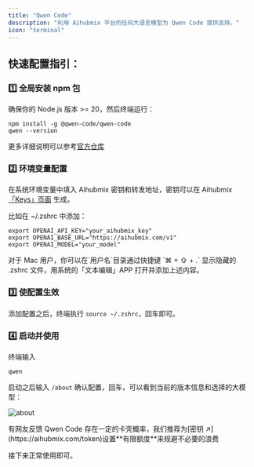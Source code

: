 ```yaml
---
title: "Qwen Code"
description: "利用 Aihubmix 平台的任何大语言模型为 Qwen Code 提供支持。"
icon: "terminal"
---
```


## 快速配置指引：

### 1️⃣ 全局安装 npm 包

确保你的 Node.js 版本 \>= 20，然后终端运行：

```shell
npm install -g @qwen-code/qwen-code
qwen --version
```

更多详细说明可以参考[官方仓库](https://github.com/QwenLM/qwen-code)

### 2️⃣ 环境变量配置

在系统环境变量中填入 Aihubmix 密钥和转发地址，密钥可以在 Aihubmix [「Keys」页面](https://aihubmix.com/token) 生成。

比如在 ~/.zshrc 中添加：

```shell
export OPENAI_API_KEY="your_aihubmix_key"
export OPENAI_BASE_URL="https://aihubmix.com/v1"
export OPENAI_MODEL="your_model"
```

<Tip>
  对于 Mac 用户，你可以在`用户名`目录通过快捷键 `⌘ + ⇧ + .` 显示隐藏的 .zshrc 文件，用系统的「文本编辑」APP 打开并添加上述内容。
</Tip>

### 3️⃣ 使配置生效

添加配置之后，终端执行 `source ~/.zshrc`，回车即可。

### 4️⃣ 启动并使用

终端输入

```shell
qwen
```

启动之后输入 `/about` 确认配置，回车，可以看到当前的版本信息和选择的大模型：

![about](../../public/cn/Qwen-code.png)

<Note>
  有网友反馈 Qwen Code 存在一定的卡壳概率，我们推荐为[密钥 ↗](https://aihubmix.com/token)设置**有限额度**来规避不必要的浪费
</Note>

接下来正常使用即可。